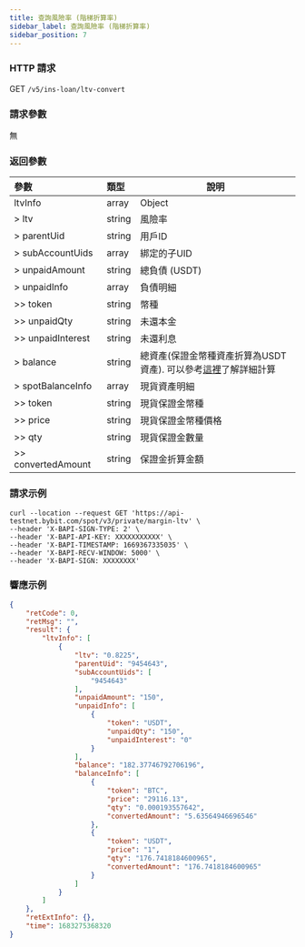 ```yaml
---
title: 查詢風險率 (階梯折算率)
sidebar_label: 查詢風險率 (階梯折算率)
sidebar_position: 7
---
```


### HTTP 請求
GET `/v5/ins-loan/ltv-convert`

### 請求參數
無

### 返回參數
| 參數 | 類型 | 說明|
|:----- |:-----|----- |
|ltvInfo | array | Object |
|> ltv | string	| 風險率 |
|> parentUid | string | 用戶ID |
|> subAccountUids | array | 綁定的子UID |
|> unpaidAmount	| string | 總負債 (USDT) |
|> unpaidInfo | array | 負債明細 |
|>> token | string | 幣種 |
|>> unpaidQty | string | 未還本金 |
|>> unpaidInterest | string	| 未還利息 |
|> balance | string	| 總資產(保證金幣種資產折算為USDT資產). 可以參考<a href="https://www.bybit.com/zh-MY/help-center/s/article/Over-the-counter-OTC-Lending">這裡</a>了解詳細計算 |
|> spotBalanceInfo | array | 現貨資產明細 |
|>> token | string | 現貨保證金幣種 |
|>> price | string | 現貨保證金幣種價格 |
|>> qty	| string | 現貨保證金數量 |
|>> convertedAmount	| string | 保證金折算金額 |

### 請求示例

```http
curl --location --request GET 'https://api-testnet.bybit.com/spot/v3/private/margin-ltv' \
--header 'X-BAPI-SIGN-TYPE: 2' \
--header 'X-BAPI-API-KEY: XXXXXXXXXXX' \
--header 'X-BAPI-TIMESTAMP: 1669367335035' \
--header 'X-BAPI-RECV-WINDOW: 5000' \
--header 'X-BAPI-SIGN: XXXXXXXX'
```

### 響應示例

```json
{
    "retCode": 0,
    "retMsg": "",
    "result": {
        "ltvInfo": [
            {
                "ltv": "0.8225",
                "parentUid": "9454643",
                "subAccountUids": [
                    "9454643"
                ],
                "unpaidAmount": "150",
                "unpaidInfo": [
                    {
                        "token": "USDT",
                        "unpaidQty": "150",
                        "unpaidInterest": "0"
                    }
                ],
                "balance": "182.37746792706196",
                "balanceInfo": [
                    {
                        "token": "BTC",
                        "price": "29116.13",
                        "qty": "0.000193557642",
                        "convertedAmount": "5.63564946696546"
                    },
                    {
                        "token": "USDT",
                        "price": "1",
                        "qty": "176.7418184600965",
                        "convertedAmount": "176.7418184600965"
                    }
                ]
            }
        ]
    },
    "retExtInfo": {},
    "time": 1683275368320
}
```
